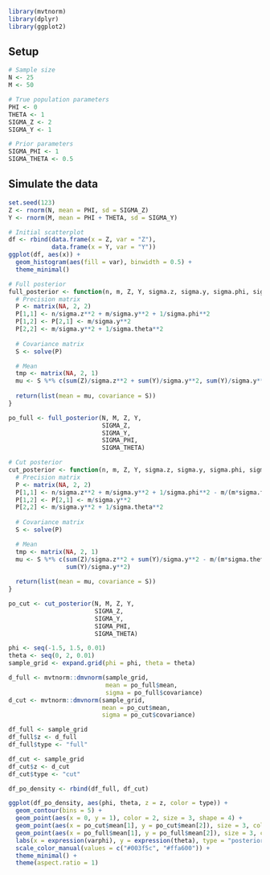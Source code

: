 ```r
library(mvtnorm)
library(dplyr)
library(ggplot2)
```

## Setup
```r
# Sample size
N <- 25
M <- 50

# True population parameters
PHI <- 0
THETA <- 1
SIGMA_Z <- 2
SIGMA_Y <- 1

# Prior parameters
SIGMA_PHI <- 1
SIGMA_THETA <- 0.5
```

## Simulate the data
```r
set.seed(123)
Z <- rnorm(N, mean = PHI, sd = SIGMA_Z)
Y <- rnorm(M, mean = PHI + THETA, sd = SIGMA_Y)

# Initial scatterplot
df <- rbind(data.frame(x = Z, var = "Z"),
            data.frame(x = Y, var = "Y"))
ggplot(df, aes(x)) +
  geom_histogram(aes(fill = var), binwidth = 0.5) +
  theme_minimal()
```

```r
# Full posterior
full_posterior <- function(n, m, Z, Y, sigma.z, sigma.y, sigma.phi, sigma.theta) {
  # Precision matrix
  P <- matrix(NA, 2, 2)
  P[1,1] <- n/sigma.z**2 + m/sigma.y**2 + 1/sigma.phi**2
  P[1,2] <- P[2,1] <- m/sigma.y**2
  P[2,2] <- m/sigma.y**2 + 1/sigma.theta**2
  
  # Covariance matrix
  S <- solve(P)

  # Mean
  tmp <- matrix(NA, 2, 1)
  mu <- S %*% c(sum(Z)/sigma.z**2 + sum(Y)/sigma.y**2, sum(Y)/sigma.y**2)
  
  return(list(mean = mu, covariance = S))
}

po_full <- full_posterior(N, M, Z, Y,
                          SIGMA_Z,
                          SIGMA_Y,
                          SIGMA_PHI,
                          SIGMA_THETA)
```

```r
# Cut posterior
cut_posterior <- function(n, m, Z, Y, sigma.z, sigma.y, sigma.phi, sigma.theta) {
  # Precision matrix
  P <- matrix(NA, 2, 2)
  P[1,1] <- n/sigma.z**2 + m/sigma.y**2 + 1/sigma.phi**2 - m/(m*sigma.theta**2 + sigma.y**2)
  P[1,2] <- P[2,1] <- m/sigma.y**2
  P[2,2] <- m/sigma.y**2 + 1/sigma.theta**2
  
  # Covariance matrix
  S <- solve(P)

  # Mean
  tmp <- matrix(NA, 2, 1)
  mu <- S %*% c(sum(Z)/sigma.z**2 + sum(Y)/sigma.y**2 - m/(m*sigma.theta**2 + sigma.y**2),
                sum(Y)/sigma.y**2)
  
  return(list(mean = mu, covariance = S))
}

po_cut <- cut_posterior(N, M, Z, Y,
                        SIGMA_Z,
                        SIGMA_Y,
                        SIGMA_PHI,
                        SIGMA_THETA)
```

```r
phi <- seq(-1.5, 1.5, 0.01)
theta <- seq(0, 2, 0.01)
sample_grid <- expand.grid(phi = phi, theta = theta)

d_full <- mvtnorm::dmvnorm(sample_grid,
                           mean = po_full$mean,
                           sigma = po_full$covariance)
d_cut <- mvtnorm::dmvnorm(sample_grid,
                          mean = po_cut$mean,
                          sigma = po_cut$covariance)

df_full <- sample_grid
df_full$z <- d_full
df_full$type <- "full"

df_cut <- sample_grid
df_cut$z <- d_cut
df_cut$type <- "cut"

df_po_density <- rbind(df_full, df_cut)

ggplot(df_po_density, aes(phi, theta, z = z, color = type)) + 
  geom_contour(bins = 5) +
  geom_point(aes(x = 0, y = 1), color = 2, size = 3, shape = 4) +
  geom_point(aes(x = po_cut$mean[1], y = po_cut$mean[2]), size = 3, color = "#003f5c") +
  geom_point(aes(x = po_full$mean[1], y = po_full$mean[2]), size = 3, color = "#ffa600") +
  labs(x = expression(varphi), y = expression(theta), type = "posterior") +
  scale_color_manual(values = c("#003f5c", "#ffa600")) +
  theme_minimal() +
  theme(aspect.ratio = 1)
```


